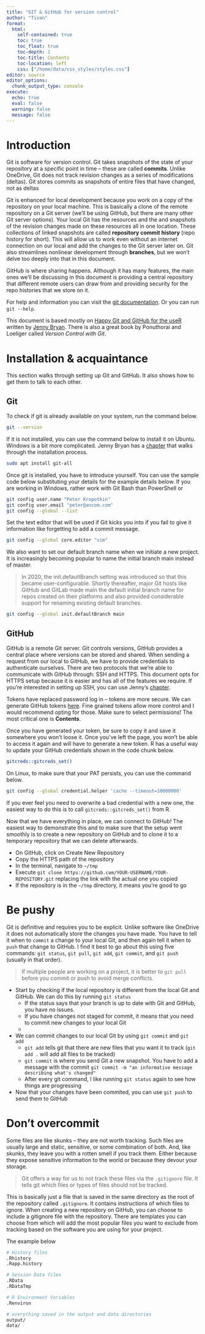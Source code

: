 ```yaml
---
title: "GIT & GitHub for version control"
author: "Tivan"
format: 
  html:
    self-contained: true
    toc: true
    toc_float: true
    toc-depth: 2
    toc-title: Contents
    toc-location: left
    css: ["/home/data/css_styles/styles.css"]
editor: source
editor_options: 
  chunk_output_type: console
execute: 
  echo: true
  eval: false
  warning: false
  message: false
---
```


# Introduction

Git is software for version control. Git takes snapshots of the state of your repository at a specific point in time – these are called __commits__. Unlike OneDrive, Git does not track revision changes as a series of modifications (deltas). Git stores commits as snapshots of entire files that have changed, not as deltas 

Git is enhanced for local development because you work on a copy of the repository on your local machine. This is basically a clone of the remote repository on a Git server (we'll be using GitHub, but there are many other Git server options). Your local Git has the resources and the and snapshots of the revision changes made on these resources all in one location. These collections of linked snapshots are called __repository commit history__ (repo history for short). This will allow us to work even without an internet connection on our local and add the changes to the Git server later on. Git also streamlines nonlinear development through __branches__, but we won't delve too deeply into that in this document.   

GitHub is where sharing happens. Although it has many features, the main ones we'll be discussing in this document is providing a central repository that different remote users can draw from and providing security for the repo histories that we store on it. 

For help and information you can visit the [git documentation](https://mirrors.edge.kernel.org/pub/software/scm/git/docs/). Or you can run `git --help`.

This document is based mostly on [Happy Git and GitHub for the useR](https://happygitwithr.com/) written by [Jenny Bryan](https://jennybryan.org/about/). There is also a great book by Ponuthorai and Loeliger called _Version Control with Git_. 


# Installation & acquaintance 

This section walks through setting up Git and GitHub. It also shows how to get them to talk to each other. 

## Git

To check if git is already available on your system, run the command below. 

```bash
git --version
```

If it is not installed, you can use the command below to install it on Ubuntu. Windows is a bit more complicated. Jenny Bryan has a [chapter](https://happygitwithr.com/install-git) that walks through the installation process. 

```bash
sudo apt install git-all
```

Once git is installed, you have to introduce yourself. You can use the sample code below substituting your details for the example details below. If you are working in Windows, rather work with Git Bash than PowerShell or 

```bash
git config user.name "Peter Kropotkin"
git config user.email "peter@ancom.com"
git config --global --list
```

Set the text editor that will be used if Git kicks you into if you fail to give it information like forgetting to add a commit message. 

```bash
git config --global core.editor "vim"
```


We also want to set our default branch name when we initiate a new project. It is increasingly becoming popular to name the initial branch main instead of master. 

> In 2020, the init.defaultBranch setting was introduced so that this became user-configurable. Shortly thereafter, major Git hosts like GitHub and GitLab made main the default initial branch name for repos created on their platforms and also provided considerable support for renaming existing default branches.

```bash
git config --global init.defaultBranch main
```


## GitHub

GitHub is a remote Git server. Git controls versions, GitHub provides a central place where versions can be stored and shared. When sending a request from our local to GitHub, we have to provide credentials to authenticate ourselves. There are two protocols that we're able to communicate with GitHub through: SSH and HTTPS. This document opts for HTTPS setup because it is easier and has all of the features we require. If you're interested in setting up SSH, you can use Jenny's [chapter](https://happygitwithr.com/ssh-keys#ssh-keys). 

Tokens have replaced password log in – tokens are more secure. We can generate GitHub tokens [here](https://github.com/settings/tokens). Fine grained tokens allow more control and I would recommend opting for those. Make sure to select permissions! The most critical one is **Contents**. 

Once you have generated your token, be sure to copy it and save it somewhere you won't loose it. Once you've left the page, you won't be able to access it again and will have to generate a new token. R has a useful way to update your GitHub credentials shown in the code chunk below.  

```bash
gitcreds::gitcreds_set()
```

On Linux, to make sure that your PAT persists, you can use the command below. 

```bash
git config --global credential.helper 'cache --timeout=10000000'
```

If you ever feel you need to overwrite a bad credential with a new one, the easiest way to do this is to call `gitcreds::gitcreds_set()` from R.

Now that we have everything in place, we can connect to GitHub! The easiest way to demonstrate this and to make sure that the setup went smoothly is to create a new repository on GitHub and to clone it to a temporary repository that we can delete afterwards. 

  * On GitHub, click on Create New Repository
  * Copy the HTTPS path of the repository
  * In the terminal, navigate to `~/tmp`
  * Execute `git clone https://github.com/YOUR-USERNAME/YOUR-REPOSITORY.git` replacing the link with the actual one you copied
  * If the repository is in the `~/tmp` directory, it means you're good to go

# Be pushy

Git is definitive and requires you to be explicit. Unlike software like OneDrive it does not automatically store the changes you have made. You have to tell it when to `commit` a change to your local Git, and then again tell it when to `push` that change to GitHub. I find it best to go about this using five commands: `git status`, `git pull`,  `git add`, `git commit`, and `git push` (usually in that order). 

>If multiple people are working on a project, it is better to `git pull` before you commit or push to avoid merge conflicts. 

  * Start by checking if the local repository is different from the local Git and GitHub. We can do this by running `git status`
    + If the status says that your branch is up to date with Git and GitHub, you have no issues. 
    + If you have changes not staged for commit, it means that you need to commit new changes to your local Git
    +
  * We can commit changes to our local Git by using `git commit` and `git add`
    + `git add` tells git that there are new files that you want it to track (`git add .` will add all files to be tracked)
    + `git commit` is where you send Git a new snapshot. You have to add a message with the commit `git commit -m "an informative message describing what's changed"`
    + After every git command, I like running `git status` again to see how things are progressing
  * Now that your changes have been commited, you can use `git push` to send them to GitHub 


# Don't overcommit

Some files are like skunks – they are not worth tracking. Such files are usually large and static, sensitive, or some combination of both. And, like skunks, they leave you with a rotten smell if you track them. Either because they expose sensitive information to the world or because they devour your storage. 

>Git offers a way for us to not track these files via the `.gitignore` file. It tells git which files or types of files should not be tracked.

This is basically just a file that is saved in the same directory as the root of the repository called `.gitignore`. It contains instructions of which files to ignore. When creating a new repository on GitHub, you can choose to include a gitignore file with the repository. There are templates you can choose from which will add the most popular files you want to exclude from tracking based on the software you are using for your project. 

The example below

```bash
# History files
.Rhistory
.Rapp.history

# Session Data files
.RData
.RDataTmp

# R Environment Variables
.Renviron

# everything saved in the output and data directories
output/
data/


```











